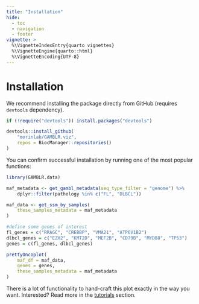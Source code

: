```yaml
---
title: "Installation"
hide:
  - toc
  - navigation
  - footer
vignette: >
  %\VignetteIndexEntry{quarto vignettes}
  %\VignetteEngine{quarto::html}
  %\VignetteEncoding{UTF-8}
---
```


# Installation

We recommend installing the package directly from GitHub (requires `devtools` dependency).

```r
if (!require("devtools")) install.packages("devtools")

devtools::install_github(
    "morinlab/GAMBLR.viz",
    repos = BiocManager::repositories()
)
```

You can confirm successful installation by running one of the most popular
functions:
```r
library(GAMBLR.data)

maf_metadata <- get_gambl_metadata(seq_type_filter = "genome") %>%
    dplyr::filter(pathology %in% c("FL", "DLBCL"))

maf_data <- get_ssm_by_samples(
    these_samples_metadata = maf_metadata
)

#define some genes of interest
fl_genes = c("RRAGC", "CREBBP", "VMA21", "ATP6V1B2")
dlbcl_genes = c("EZH2", "KMT2D", "MEF2B", "CD79B", "MYD88", "TP53")
genes = c(fl_genes, dlbcl_genes)

prettyOncoplot(
    maf_df = maf_data,
    genes = genes,
    these_samples_metadata = maf_metadata
)
```

There is a lot of functionality to hand-craft this plot exactly in the way you
want. Interested? Read more in the [tutorials](./tutorials/prettyoncoplot.html)
section.
